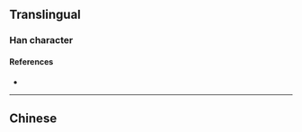 {{character info}}
==Translingual==

===Han character===
{{Han char|rn=85|rad=水|as=03|sn=6|four=|canj=END,XEND|ids=⿰氵子}}

====References====
* {{Han ref|kx=0605.070|dkj=17126|dj=0998.150|hdz=31555.020|uh=6C53|ud=27731}}

----

==Chinese==
{{zh-see|泅|a}}